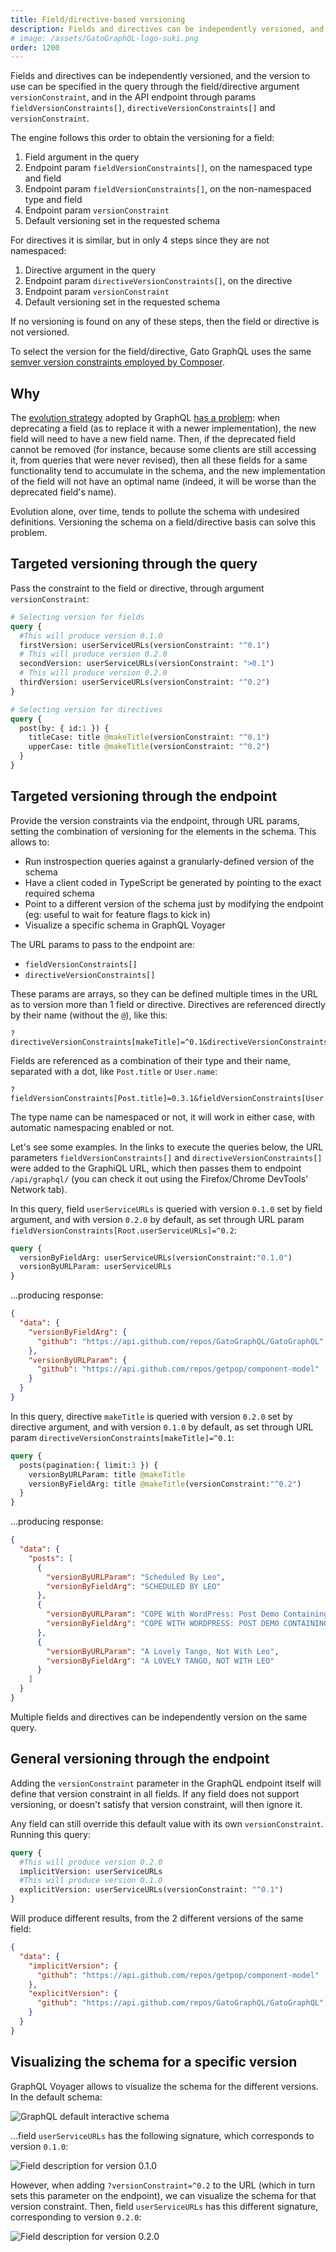 ```yaml
---
title: Field/directive-based versioning
description: Fields and directives can be independently versioned, and the version to use can be specified in the query.
# image: /assets/GatoGraphQL-logo-suki.png
order: 1200
---
```


Fields and directives can be independently versioned, and the version to use can be specified in the query through the field/directive argument `versionConstraint`, and in the API endpoint through params `fieldVersionConstraints[]`, `directiveVersionConstraints[]` and `versionConstraint`.

The engine follows this order to obtain the versioning for a field:

1. Field argument in the query
2. Endpoint param `fieldVersionConstraints[]`, on the namespaced type and field
3. Endpoint param `fieldVersionConstraints[]`, on the non-namespaced type and field
4. Endpoint param `versionConstraint`
5. Default versioning set in the requested schema

For directives it is similar, but in only 4 steps since they are not namespaced:

1. Directive argument in the query
2. Endpoint param `directiveVersionConstraints[]`, on the directive
3. Endpoint param `versionConstraint`
4. Default versioning set in the requested schema

If no versioning is found on any of these steps, then the field or directive is not versioned.

To select the version for the field/directive, Gato GraphQL uses the same [semver version constraints employed by Composer](https://getcomposer.org/doc/articles/versions.md#writing-version-constraints).

## Why

The [evolution strategy](https://graphql.org/learn/best-practices/#versioning) adopted by GraphQL [has a problem](https://blog.logrocket.com/versioning-fields-graphql/): when deprecating a field (as to replace it with a newer implementation), the new field will need to have a new field name. Then, if the deprecated field cannot be removed (for instance, because some clients are still accessing it, from queries that were never revised), then all these fields for a same functionality tend to accumulate in the schema, and the new implementation of the field will not have an optimal name (indeed, it will be worse than the deprecated field's name).

Evolution alone, over time, tends to pollute the schema with undesired definitions. Versioning the schema on a field/directive basis can solve this problem.

## Targeted versioning through the query

Pass the constraint to the field or directive, through argument `versionConstraint`:

```graphql
# Selecting version for fields
query {
  #This will produce version 0.1.0
  firstVersion: userServiceURLs(versionConstraint: "^0.1")
  # This will produce version 0.2.0
  secondVersion: userServiceURLs(versionConstraint: ">0.1")
  # This will produce version 0.2.0
  thirdVersion: userServiceURLs(versionConstraint: "^0.2")
}

# Selecting version for directives
query {
  post(by: { id:1 }) {
    titleCase: title @makeTitle(versionConstraint: "^0.1")
    upperCase: title @makeTitle(versionConstraint: "^0.2")
  }
}
```

## Targeted versioning through the endpoint

Provide the version constraints via the endpoint, through URL params, setting the combination of versioning for the elements in the schema. This allows to:

- Run instrospection queries against a granularly-defined version of the schema
- Have a client coded in TypeScript be generated by pointing to the exact required schema
- Point to a different version of the schema just by modifying the endpoint (eg: useful to wait for feature flags to kick in)
- Visualize a specific schema in GraphQL Voyager

The URL params to pass to the endpoint are:

- `fieldVersionConstraints[]`
- `directiveVersionConstraints[]`

These params are arrays, so they can be defined multiple times in the URL as to version more than 1 field or directive. Directives are referenced directly by their name (without the `@`), like this:

```
?directiveVersionConstraints[makeTitle]=^0.1&directiveVersionConstraints[upperCase]=~0.2
```

Fields are referenced as a combination of their type and their name, separated with a dot, like `Post.title` or `User.name`:

```
?fieldVersionConstraints[Post.title]=0.3.1&fieldVersionConstraints[User.name]=0.2|0.3
```

The type name can be namespaced or not, it will work in either case, with automatic namespacing enabled or not.

Let's see some examples. In the links to execute the queries below, the URL parameters `fieldVersionConstraints[]` and `directiveVersionConstraints[]` were added to the GraphiQL URL, which then passes them to endpoint `/api/graphql/` (you can check it out using the Firefox/Chrome DevTools' Network tab).

In this query, field `userServiceURLs` is queried with version `0.1.0` set by field argument, and with version `0.2.0` by default, as set through URL param `fieldVersionConstraints[Root.userServiceURLs]=^0.2`:

```graphql
query {
  versionByFieldArg: userServiceURLs(versionConstraint:"0.1.0")
  versionByURLParam: userServiceURLs
}
```

...producing response:

```json
{
  "data": {
    "versionByFieldArg": {
      "github": "https://api.github.com/repos/GatoGraphQL/GatoGraphQL"
    },
    "versionByURLParam": {
      "github": "https://api.github.com/repos/getpop/component-model"
    }
  }
}
```

In this query, directive `makeTitle` is queried with version `0.2.0` set by directive argument, and with version `0.1.0` by default, as set through URL param `directiveVersionConstraints[makeTitle]=^0.1`:

```graphql
query {
  posts(pagination:{ limit:3 }) {
    versionByURLParam: title @makeTitle
    versionByFieldArg: title @makeTitle(versionConstraint:"^0.2")
  }
}
```

...producing response:

```json
{
  "data": {
    "posts": [
      {
        "versionByURLParam": "Scheduled By Leo",
        "versionByFieldArg": "SCHEDULED BY LEO"
      },
      {
        "versionByURLParam": "COPE With WordPress: Post Demo Containing Plenty Of Blocks",
        "versionByFieldArg": "COPE WITH WORDPRESS: POST DEMO CONTAINING PLENTY OF BLOCKS"
      },
      {
        "versionByURLParam": "A Lovely Tango, Not With Leo",
        "versionByFieldArg": "A LOVELY TANGO, NOT WITH LEO"
      }
    ]
  }
}
```

Multiple fields and directives can be independently version on the same query.

## General versioning through the endpoint

Adding the `versionConstraint` parameter in the GraphQL endpoint itself will define that version constraint in all fields. If any field does not support versioning, or doesn't satisfy that version constraint, will then ignore it.

Any field can still override this default value with its own `versionConstraint`. Running this query:

```graphql
query {
  #This will produce version 0.2.0
  implicitVersion: userServiceURLs
  #This will produce version 0.1.0
  explicitVersion: userServiceURLs(versionConstraint: "^0.1")
}
```

Will produce different results, from the 2 different versions of the same field:

```json
{
  "data": {
    "implicitVersion": {
      "github": "https://api.github.com/repos/getpop/component-model"
    },
    "explicitVersion": {
      "github": "https://api.github.com/repos/GatoGraphQL/GatoGraphQL"
    }
  }
}
```

## Visualizing the schema for a specific version

GraphQL Voyager allows to visualize the schema for the different versions. In the default schema:

![GraphQL default interactive schema](/assets/architecture/versioning-field-voyager.jpg)

...field `userServiceURLs` has the following signature, which corresponds to version `0.1.0`:

![Field description for version 0.1.0](/assets/architecture/versioning-field-version-010.png)

However, when adding `?versionConstraint=^0.2` to the URL (which in turn sets this parameter on the endpoint), we can visualize the schema for that version constraint. Then, field `userServiceURLs` has this different signature, corresponding to version `0.2.0`:

![Field description for version 0.2.0](/assets/architecture/versioning-field-version-020.png)
